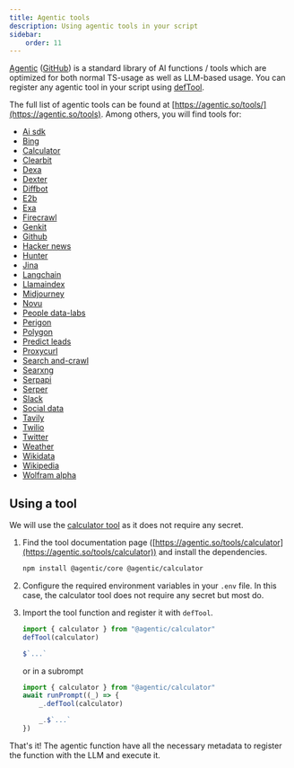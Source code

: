 ```yaml
---
title: Agentic tools
description: Using agentic tools in your script
sidebar:
    order: 11
---
```



[Agentic](https://agentic.so) ([GitHub](https://github.com/transitive-bullshit/agentic)) is
a standard library of AI functions / tools
which are optimized for both normal TS-usage as well as LLM-based usage.
You can register any agentic tool in your script using [defTool](/genaiscript/reference/scripts/tools).

The full list of agentic tools can be found at [https://agentic.so/tools/](https://agentic.so/tools).
Among others, you will find tools for:

-   [Ai sdk](https://agentic.so/tools/ai-sdk)
-   [Bing](https://agentic.so/tools/bing)
-   [Calculator](https://agentic.so/tools/calculator)
-   [Clearbit](https://agentic.so/tools/clearbit)
-   [Dexa](https://agentic.so/tools/dexa)
-   [Dexter](https://agentic.so/tools/dexter)
-   [Diffbot](https://agentic.so/tools/diffbot)
-   [E2b](https://agentic.so/tools/e2b)
-   [Exa](https://agentic.so/tools/exa)
-   [Firecrawl](https://agentic.so/tools/firecrawl)
-   [Genkit](https://agentic.so/tools/genkit)
-   [Github](https://agentic.so/tools/github)
-   [Hacker news](https://agentic.so/tools/hacker-news)
-   [Hunter](https://agentic.so/tools/hunter)
-   [Jina](https://agentic.so/tools/jina)
-   [Langchain](https://agentic.so/tools/langchain)
-   [Llamaindex](https://agentic.so/tools/llamaindex)
-   [Midjourney](https://agentic.so/tools/midjourney)
-   [Novu](https://agentic.so/tools/novu)
-   [People data-labs](https://agentic.so/tools/people-data-labs)
-   [Perigon](https://agentic.so/tools/perigon)
-   [Polygon](https://agentic.so/tools/polygon)
-   [Predict leads](https://agentic.so/tools/predict-leads)
-   [Proxycurl](https://agentic.so/tools/proxycurl)
-   [Search and-crawl](https://agentic.so/tools/search-and-crawl)
-   [Searxng](https://agentic.so/tools/searxng)
-   [Serpapi](https://agentic.so/tools/serpapi)
-   [Serper](https://agentic.so/tools/serper)
-   [Slack](https://agentic.so/tools/slack)
-   [Social data](https://agentic.so/tools/social-data)
-   [Tavily](https://agentic.so/tools/tavily)
-   [Twilio](https://agentic.so/tools/twilio)
-   [Twitter](https://agentic.so/tools/twitter)
-   [Weather](https://agentic.so/tools/weather)
-   [Wikidata](https://agentic.so/tools/wikidata)
-   [Wikipedia](https://agentic.so/tools/wikipedia)
-   [Wolfram alpha](https://agentic.so/tools/wolfram-alpha)

## Using a tool

We will use the [calculator tool](https://agentic.so/tools/calculator)
as it does not require any secret.

<Steps>

<ol>

<li>

Find the tool documentation page ([https://agentic.so/tools/calculator](https://agentic.so/tools/calculator))
and install the dependencies.

```sh
npm install @agentic/core @agentic/calculator
```

</li>

<li>

Configure the required environment variables in your `.env` file.
In this case, the calculator tool does not require any secret but most do.

</li>

<li>

Import the tool function and register it with `defTool`.

```js ""defTool(calculator)"
import { calculator } from "@agentic/calculator"
defTool(calculator)

$`...`
```

or in a subrompt

```js "_.defTool(calculator)"
import { calculator } from "@agentic/calculator"
await runPrompt((_) => {
    _.defTool(calculator)

    _.$`...`
})
```

</li>

</ol>

</Steps>

That's it! The agentic function have all the necessary metadata
to register the function with the LLM and execute it.
